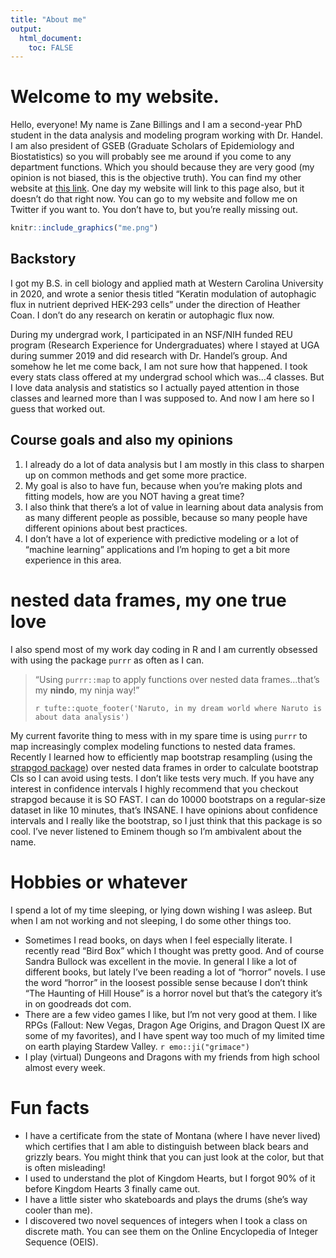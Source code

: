 ```yaml
---
title: "About me"
output: 
  html_document:
    toc: FALSE
---
```


# Welcome to my website.

Hello, everyone! My name is Zane Billings and I am a second-year PhD student in the data analysis and modeling program working with Dr. Handel. I am also president of GSEB (Graduate Scholars of Epidemiology and Biostatistics) so you will probably see me around if you come to any department functions. Which you should because they are very good (my opinion is not biased, this is the objective truth). You can find my other website at [this link](https://wz-billings.rbind.io). One day my website will link to this page also, but it doesn't do that right now. You can go to my website and follow me on Twitter if you want to. You don't have to, but you're really missing out.

```r
knitr::include_graphics("me.png")
```

## Backstory
I got my B.S. in cell biology and applied math at Western Carolina University in 2020, and wrote a senior thesis titled "Keratin modulation of autophagic flux in nutrient deprived HEK-293 cells" under the direction of Heather Coan. I don't do any research on keratin or autophagic flux now.

During my undergrad work, I participated in an NSF/NIH funded REU program (Research Experience for Undergraduates) where I stayed at UGA during summer 2019 and did research with Dr. Handel's group. And somehow he let me come back, I am not sure how that happened. I took every stats class offered at my undergrad school which was...4 classes. But I love data analysis and statistics so I actually payed attention in those classes and learned more than I was supposed to. And now I am here so I guess that worked out.

## Course goals and also my opinions

1. I already do a lot of data analysis but I am mostly in this class to sharpen up on common methods and get some more practice.
2. My goal is also to have fun, because when you're making plots and fitting models, how are you NOT having a great time?
3. I also think that there's a lot of value in learning about data analysis from as many different people as possible, because so many people have different opinions about best practices.
4. I don't have a lot of experience with predictive modeling or a lot of "machine learning" applications and I'm hoping to get a bit more experience in this area.

# nested data frames, my one true love

I also spend most of my work day coding in R and I am currently obsessed with using the package `purrr` as often as I can.

> "Using `purrr::map` to apply functions over nested data frames...that's my **nindo**, my ninja way!"
>
> `r tufte::quote_footer('Naruto, in my dream world where Naruto is about data analysis')`

My current favorite thing to mess with in my spare time is using `purrr` to map increasingly complex modeling functions to nested data frames. Recently I learned how to efficiently map bootstrap resampling (using the [strapgod package](https://davisvaughan.github.io/strapgod/index.html)) over nested data frames in order to calculate bootstrap CIs so I can avoid using tests. I don't like tests very much. If you have any interest in confidence intervals I highly recommend that you checkout strapgod because it is SO FAST. I can do 10000 bootstraps on a regular-size dataset in like 10 minutes, that's INSANE. I have opinions about confidence intervals and I really like the bootstrap, so I just think that this package is so cool. I've never listened to Eminem though so I'm ambivalent about the name.

# Hobbies or whatever

I spend a lot of my time sleeping, or lying down wishing I was asleep. But when I am not working and not sleeping, I do some other things too.

* Sometimes I read books, on days when I feel especially literate. I recently read "Bird Box" which I thought was pretty good. And of course Sandra Bullock was excellent in the movie. In general I like a lot of different books, but lately I've been reading a lot of "horror" novels. I use the word "horror" in the loosest possible sense because I don't think "The Haunting of Hill House" is a horror novel but that's the category it's in on goodreads dot com.
* There are a few video games I like, but I'm not very good at them. I like RPGs (Fallout: New Vegas, Dragon Age Origins, and Dragon Quest IX are some of my favorites), and I have spent way too much of my limited time on earth playing Stardew Valley. `r emo::ji("grimace")`
* I play (virtual) Dungeons and Dragons with my friends from high school almost every week. 

# Fun facts

* I have a certificate from the state of Montana (where I have never lived) which certifies that I am able to distinguish between black bears and grizzly bears. You might think that you can just look at the color, but that is often misleading!
* I used to understand the plot of Kingdom Hearts, but I forgot 90% of it before Kingdom Hearts 3 finally came out.
* I have a little sister who skateboards and plays the drums (she's way cooler than me).
* I discovered two novel sequences of integers when I took a class on discrete math. You can see them on the Online Encyclopedia of Integer Sequence (OEIS).